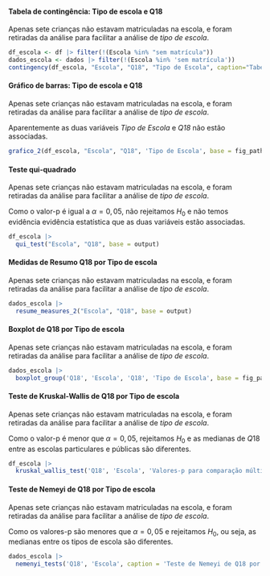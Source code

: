 
#### Tabela de contingência: Tipo de escola e Q18

Apenas sete crianças não estavam matriculadas na escola, e foram retiradas da análise para facilitar a análise de _tipo de escola_.

```r
df_escola <- df |> filter(!(Escola %in% "sem matrícula"))
dados_escola <- dados |> filter(!(Escola %in% 'sem matrícula'))
contingency(df_escola, "Escola", "Q18", "Tipo de Escola", caption="Tabela de contingência: Tipo de escola e Q18.", base = output)
```

#### Gráfico de barras: Tipo de escola e Q18

Apenas sete crianças não estavam matriculadas na escola, e foram retiradas da análise para facilitar a análise de _tipo de escola_.

Aparentemente as duas variáveis _Tipo de Escola_ e _Q18_ não estão associadas.

```r
grafico_2(df_escola, "Escola", "Q18", 'Tipo de Escola', base = fig_path)
```

#### Teste qui-quadrado

Apenas sete crianças não estavam matriculadas na escola, e foram retiradas da análise para facilitar a análise de _tipo de escola_.


Como o valor-p é igual a $\alpha=0,05$, não rejeitamos $H_0$ e não temos evidência evidência estatística que as duas variáveis estão associadas. 

```r
df_escola |> 
  qui_test("Escola", "Q18", base = output)
```

\cleardoublepage

#### Medidas de Resumo Q18 por Tipo de escola

Apenas sete crianças não estavam matriculadas na escola, e foram retiradas da análise para facilitar a análise de _tipo de escola_.


```r
dados_escola |> 
  resume_measures_2("Escola", "Q18", base = output)
```

#### Boxplot de Q18 por Tipo de escola 

Apenas sete crianças não estavam matriculadas na escola, e foram retiradas da análise para facilitar a análise de _tipo de escola_.


```r
dados_escola |>
  boxplot_group('Q18', 'Escola', 'Q18', 'Tipo de Escola', base = fig_path)
```

#### Teste de Kruskal-Wallis de Q18 por Tipo de escola

Apenas sete crianças não estavam matriculadas na escola, e foram retiradas da análise para facilitar a análise de _tipo de escola_.


Como o valor-p é menor que $\alpha=0,05$, rejeitamos $H_0$ e as medianas de $Q18$ entre as escolas particulares e públicas são diferentes.

```r
df_escola |> 
  kruskal_wallis_test('Q18', 'Escola', 'Valores-p para comparação múltipla de medianas: Q18 e Tipo de escola.', base = output)
```

#### Teste de Nemeyi de Q18 por Tipo de escola

Apenas sete crianças não estavam matriculadas na escola, e foram retiradas da análise para facilitar a análise de _tipo de escola_.


Como os valores-p são menores que $\alpha=0,05$ e rejeitamos $H_0$, ou seja, as medianas entre os tipos de escola são diferentes.

```r
dados_escola |> 
  nemenyi_tests('Q18', 'Escola', caption = 'Teste de Nemeyi de Q18 por Escola.', base = output)
``` 